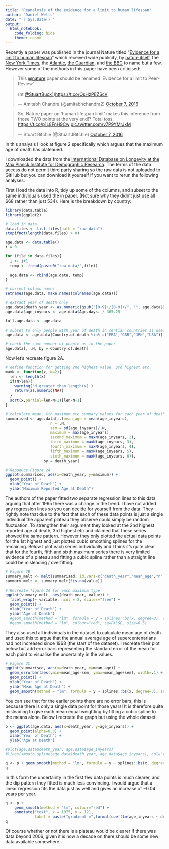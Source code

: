 ```yaml
---
title: "Reanalysis of the evidence for a limit to human lifespan"
author: "Daniel Wells"
date: "`r Sys.Date()`"
output: 
  html_notebook: 
    code_folding: hide
    theme: cosmo
---
```


<style>
  .main-container {
    max-width: 700px !important;
  }
</style>

<script src="http://platform.twitter.com/widgets.js" charset="utf-8"></script>

Recently a paper was published in the journal Nature titled "[Evidence for a limit to human lifespan](http://www.nature.com/nature/journal/vaop/ncurrent/full/nature19793.html)" which received wide publicity, by [nature itself](http://www.nature.com/news/human-age-limit-claim-sparks-debate-1.20750), the [New York Times](http://www.nytimes.com/2016/10/06/science/maximum-life-span-study.html), the [Atlantic](http://www.theatlantic.com/science/archive/2016/10/humans-wont-ever-live-far-beyond-115-years/502967/), [the Guardian](https://www.theguardian.com/science/2016/oct/05/human-lifespan-has-hit-its-natural-limit-research-suggests), and [the BBC](http://www.bbc.co.uk/news/health-37552116) to name but a few. However some of the methods in this paper have been criticised:

<blockquote class="twitter-tweet" data-lang="en"><p lang="en" dir="ltr">This <a href="https://twitter.com/nature">@nature</a> paper should be renamed ‘Evidence for a limit to Peer-Review’ <br><br>(ht <a href="https://twitter.com/StuartBuck1">@StuartBuck1</a>)<a href="https://t.co/OsHzPEZScV">https://t.co/OsHzPEZScV</a></p>&mdash; Amitabh Chandra (@amitabhchandra2) <a href="https://twitter.com/amitabhchandra2/status/784373386826944512">October 7, 2016</a></blockquote> 

<blockquote class="twitter-tweet" data-cards="hidden" data-lang="en"><p lang="en" dir="ltr">So, Nature paper on &#39;human lifespan limit&#39; makes this inference from those TWO points at the very end!? Total toss. <a href="https://t.co/p1L8FnH9Cw">https://t.co/p1L8FnH9Cw</a> <a href="https://t.co/v7P9YMrJxM">pic.twitter.com/v7P9YMrJxM</a></p>&mdash; Stuart Ritchie (@StuartJRitchie) <a href="https://twitter.com/StuartJRitchie/status/784319415038844929">October 7, 2016</a></blockquote>

In this analysis I look at figure 2 specifically which argues that the maximum age of death has plateaued.

I downloaded the data from the [International Database on Longevity
at the Max Planck Institute for Demographic Research](http://www.supercentenarians.org). The terms of the data access do not permit third party sharing so the raw data is not uploaded to GitHub but you can download it yourself if you want to rerun the following analyses.

First I load the data into R, tidy up some of the columns, and subset to the same individuals used the in paper. (Not sure why they didn't just use all 668 rather than just 534). Here is the breakdown by country:
```r
library(data.table)
library(ggplot2)

# load in data
data.files <- list.files(path = "raw-data")
stopifnot(length(data.files) > 0)

age.data <- data.table()
i = 0

for (file in data.files){
  i <- i+1
  temp <- fread(paste0("raw-data/",file))
  
  age.data <- rbind(age.data, temp)
}

# correct column names
setnames(age.data, make.names(colnames(age.data)))

# extract year of death only
age.data$death_year <- as.numeric(gsub("[0-9]+/[0-9]+/", "", age.data$Date.of.death))
age.data$age_inyears <- age.data$Age.days. / 365.25

full.age.data <- age.data

# subset to only people with year of death in certian countries as used by the paper
age.data <- age.data[Country.of.death %in% c("FRA","GBR","JPN","USA")]

# check the same number of people as in the paper
age.data[, .N, by = Country.of.death]
```


Now let's recreate figure 2A.
```r
# define function for getting 2nd highest value, 3rd highest etc.
maxN <- function(x, N=2){
  len <- length(x)
  if(N>len){
    warning('N greater than length(x)')
    return(as.numeric(NA))
  }
  sort(x,partial=len-N+1)[len-N+1]
}

# calculate mean, Xth maximum etc summary values for each year of death
summarised <- age.data[,.(mean_age = mean(age_inyears),
                    n = .N,
                    sem = sd(age_inyears)/.N,
                    maximum = max(age_inyears),
                    second_maximum = maxN(age_inyears, 2),
                    third_maximum = maxN(age_inyears, 3),
                    fourth_maximum = maxN(age_inyears, 4),
                    fifth_maximum = maxN(age_inyears, 5),
                    sixth_maximum = maxN(age_inyears, 6)),
                 by = death_year]

# Repoduce Figure 2A
ggplot(summarised, aes(x=death_year, y=maximum)) +
  geom_point() +
  xlab("Year of Death") +
  ylab("Maximum Reported Age at Death")
```

The authors of the paper fitted two separate regression lines to this data arguing that after 1995 there was a change in the trend. I have not added any regression lines so you can decide for yourself from the data. They rightly note that due to the fact that each of these data points is just a single individual the apparent plateau they observe could simply be random fluctuation. To strengthen their argument they looked at the 2nd highest reported age at death, 3rd highest etc and claimed that these series showed the same pattern. However they only plotted the actual data points for the 1st highest and just plotted cubic smoothing splines for the remaining. Below I plot each series individually and I think it's quite clear that for the fourth, fifth and sixth maximum series there is very limited evidence of a plateau and fitting a cubic spline rather than a straight line could be misleading / overfitting.

```r
# Figure 2B
summary_melt <- melt(summarised, id.vars=c("death_year","mean_age","n","sem"))
summary_melt <- summary_melt[!is.na(value)]

# Recreate figure 2A for each maximum type
ggplot(summary_melt, aes(death_year, value)) +
  facet_wrap(~ variable, ncol = 2, scales="free") +
  geom_point() +
  xlab("Year of Death") +
  ylab("Age at Death")
  #geom_smooth(method = "lm", formula = y ~ splines::bs(x, degree=3), se=FALSE, size=0.5) +
  #geom_smooth(method = "lm", colour="red", se=FALSE, size=0.5)
```

They also used all individuals in the dataset to calculate mean age of death and used this to argue that the annual average age of supercentenarians had not increased since 1968 (the start of the dataset). I recreate their plot below but add error bars representing the standard error of the mean for each point to visualise the uncertainty in the values.
```r
# Figure 2C
ggplot(summarised, aes(x=death_year, y=mean_age)) +
  geom_errorbar(aes(ymin=mean_age-sem, ymax=mean_age+sem), width=.1) +
  geom_point() +
  xlab("Year of Death") +
  ylab("Mean Age at Death") +
  geom_smooth(method = "lm", formula = y ~ splines::bs(x, degree=3), se=FALSE)
```
You can see that for the earlier points there are no error bars, this is because there is only a single data point for those years! It is therefore quite misleading to give each mean equal weighting by fitting a cubic spline to the means alone. Below I recreate the graph but using the whole dataset.

```r
p <- ggplot(age.data, aes(x=death_year, y=age_inyears)) +
  geom_point(alpha=0.3) +
  xlab("Year of Death") +
  ylab("Age at Death")

#plot(age.data$death_year, age.data$age_inyears)
#lines(smooth.spline(age.data$death_year, age.data$age_inyears), col="red")

q <- p + geom_smooth(method = "lm", formula = y ~ splines::bs(x, degree=3))
q
```

In this form the uncertainty in the first few data points is much clearer, and the dip pattern they fitted is much less convincing. I would argue that a linear regression fits the data just as well and gives an increase of ~0.04 years per year.

```r
q <- p + 
    geom_smooth(method = "lm", colour="red") + 
    annotate("text", x = 1975, y = 121,
             label = paste("gradient =",format(coef(lm(age_inyears ~ death_year, age.data))[2], digits=2)))
q

```

Of course whether or not there is a plateau would be clearer if there was data beyond 2006, given it is now a decade on there should be some new data available somewhere..
